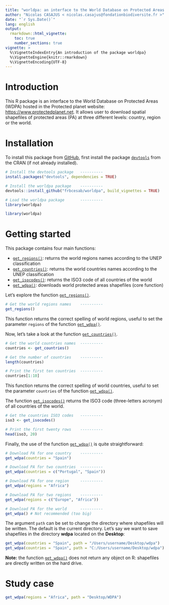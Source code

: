 ```yaml
---
title: "worldpa: an interface to the World Database on Protected Areas (WDPA)"
author: "Nicolas CASAJUS < nicolas.casajus@fondationbiodiversite.fr >"
date: "`r Sys.Date()`"
lang: english
output:
  rmarkdown::html_vignette:
    toc: true
    number_sections: true
vignette: >
  %\VignetteIndexEntry{An introduction of the package worldpa}
  %\VignetteEngine{knitr::rmarkdown}
  %\VignetteEncoding{UTF-8}
---
```




# Introduction

This R package is an interface to the World Database on Protected Areas (WDPA)
hosted in the Protected planet website: [https://www.protectedplanet.net](https://www.protectedplanet.net).
It allows user to download spatial shapefiles of protected areas (PA) at three different levels: country, region or the world.


# Installation

To install this package from [GitHub](https://www.github.com/frbcesab/worldpa),
first install the package [`devtools`](http://cran.r-project.org/web/packages/devtools/index.html) from the CRAN (if not already installed).

```r
# Install the devtools package   ----------
install.packages("devtools", dependencies = TRUE)

# Install the worldpa package    ----------
devtools::install_github("frbcesab/worldpa", build_vignettes = TRUE)

# Load the worldpa package       ----------
library(worldpa)
```

```r
library(worldpa)
```


# Getting started

This package contains four main functions:

- [`get_regions()`](https://frbcesab.github.io/worldpa/reference/get_regions.html): returns the world regions names according to the UNEP classification
- [`get_countries()`](https://frbcesab.github.io/worldpa/reference/get_countries.html): returns the world countries names according to the UNEP classification
- [`get_isocodes()`](https://frbcesab.github.io/worldpa/reference/get_isocodes.html): returns the ISO3 code of all countries of the world
- [`get_wdpa()`](https://frbcesab.github.io/worldpa/reference/get_wdpa.html): downloads world protected areas shapefiles (core function)

Let's explore the function [`get_regions()`](https://frbcesab.github.io/worldpa/reference/get_regions.html).

```r
# Get the world regions names    ----------
get_regions()
```

This function returns the correct spelling of world regions, useful to set the parameter `regions` of the function [`get_wdpa()`](https://frbcesab.github.io/worldpa/reference/get_wdpa.html).

Now, let's take a look at the function [`get_countries()`](https://frbcesab.github.io/worldpa/reference/get_countries.html).

```r
# Get the world countries names  ----------
countries <- get_countries()

# Get the number of countries    ----------
length(countries)

# Print the first ten countries  ----------
countries[1:10]
```

This function returns the correct spelling of world countries, useful to set the parameter `countries` of the function [`get_wdpa()`](https://frbcesab.github.io/worldpa/reference/get_wdpa.html).

The function [`get_isocodes()`](https://frbcesab.github.io/worldpa/reference/get_isocodes.html) returns the ISO3 code (three-letters acronym) of all countries of the world.

```r
# Get the countries ISO3 codes   ----------
iso3 <- get_isocodes()

# Print the first twenty rows    ----------
head(iso3, 20)
```

Finally, the use of the function [`get_wdpa()`](https://frbcesab.github.io/worldpa/reference/get_wdpa.html) is quite straightforward:

```r
# Download PA for one country    ----------
get_wdpa(countries = "Spain")

# Download PA for two countries  ----------
get_wdpa(countries = c("Portugal", "Spain"))

# Download PA for one region     ----------
get_wdpa(regions = "Africa")

# Download PA for two regions    ----------
get_wdpa(regions = c("Europe", "Africa"))

# Download PA for the world      ----------
get_wdpa() # Not recommended (too big)
```

The argument `path` can be set to change the directory where shapefiles will be written. The default is the current directory.
Let's say we want to save shapefiles in the directory **wdpa** located on the **Desktop**:

```r
get_wdpa(countries = "Spain", path = "/Users/username/Desktop/wdpa")   # Unix
get_wdpa(countries = "Spain", path = "C:/Users/username/Desktop/wdpa") # Windows
```

**Note:** the function [`get_wdpa()`](https://frbcesab.github.io/worldpa/reference/get_wdpa.html) does not return any object on R: shapefiles are directly written on the hard drive.


# Study case

```r
get_wdpa(regions = "Africa", path = "Desktop/WDPA")
```
